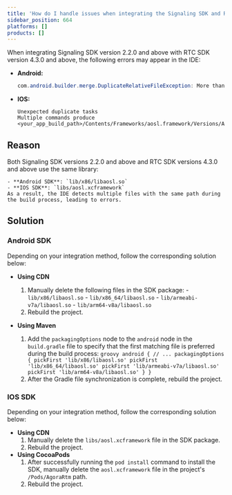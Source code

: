 ```yaml
---
title: 'How do I handle issues when integrating the Signaling SDK and RTC SDK simultaneously?'
sidebar_position: 664
platforms: []
products: []
---
```



When integrating Signaling SDK version 2.2.0 and above with RTC SDK version 4.3.0 and above, the following errors may appear in the IDE:

- **Android:**
    ```java
    com.android.builder.merge.DuplicateRelativeFileException: More than one file was found with OS independent path 'lib/x86/libaosl.so'
    ```

- **IOS:**

    ```objc
    Unexpected duplicate tasks
    Multiple commands produce <your_app_build_path>/Contents/Frameworks/aosl.framework/Versions/A'
    ```

## Reason

Both Signaling SDK versions 2.2.0 and above and RTC SDK versions 4.3.0 and above use the same library:

    - **Android SDK**: `lib/x86/libaosl.so`
    - **IOS SDK**: `libs/aosl.xcframework`
    As a result, the IDE detects multiple files with the same path during the build process, leading to errors.

## Solution

### Android SDK

Depending on your integration method, follow the corresponding solution below:

  - **Using CDN**

      1. Manually delete the following files in the SDK package:
        - `lib/x86/libaosl.so`
        - `lib/x86_64/libaosl.so`
        - `lib/armeabi-v7a/libaosl.so`
        - `lib/arm64-v8a/libaosl.so`
      2. Rebuild the project.

  - **Using Maven**
      1. Add the `packagingOptions` node to the `android` node in the `build.gradle` file to specify that the first matching file is preferred during the build process:
        ```groovy
        android {
          // ...
          packagingOptions {
            pickFirst 'lib/x86/libaosl.so'
            pickFirst 'lib/x86_64/libaosl.so'
            pickFirst 'lib/armeabi-v7a/libaosl.so'
            pickFirst 'lib/arm64-v8a/libaosl.so'
          }
        }
        ```
      2. After the Gradle file synchronization is complete, rebuild the project.


### IOS SDK

Depending on your integration method, follow the corresponding solution below:

  - **Using CDN**
      1. Manually delete the `libs/aosl.xcframework` file in the SDK package.
      2. Rebuild the project.
  - **Using CocoaPods**
      1. After successfully running the `pod install` command to install the SDK, manually delete the `aosl.xcframework` file in the project's `/Pods/AgoraRtm` path.
      2. Rebuild the project.






